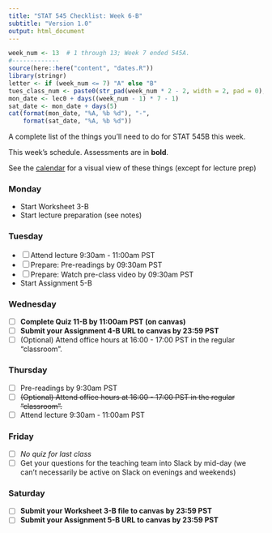 ```yaml
---
title: "STAT 545 Checklist: Week 6-B"
subtitle: "Version 1.0"
output: html_document
---
```


```r
week_num <- 13  # 1 through 13; Week 7 ended 545A.
#-------------
source(here::here("content", "dates.R"))
library(stringr)
letter <- if (week_num <= 7) "A" else "B"
tues_class_num <- paste0(str_pad(week_num * 2 - 2, width = 2, pad = 0), letter)
mon_date <- lec0 + days((week_num - 1) * 7 - 1)
sat_date <- mon_date + days(5)
cat(format(mon_date, "%A, %b %d"), "-", 
    format(sat_date, "%A, %b %d"))
```

A complete list of the things you'll need to do for STAT 545B this week.

This week's schedule. Assessments are in __bold__. 

See the [calendar](https://stat545.stat.ubc.ca/calendar) for a visual view of these things (except for lecture prep)

### Monday

- Start Worksheet 3-B
- Start lecture preparation (see notes)

### Tuesday

- [ ] Attend lecture 9:30am - 11:00am PST
- [ ] Prepare: Pre-readings by 09:30am PST
- [ ] Prepare: Watch pre-class video by 09:30am PST
- Start Assignment 5-B

### Wednesday

- [ ] __Complete Quiz 11-B by 11:00am PST (on canvas)__
- [ ] __Submit your Assignment 4-B URL to canvas by 23:59 PST__
- [ ] (Optional) Attend office hours at 16:00 - 17:00 PST in the regular "classroom".

### Thursday

- [ ] Pre-readings by 9:30am PST
- [ ] ~~(Optional) Attend office hours at 16:00 - 17:00 PST in the regular "classroom".~~
- [ ] Attend lecture 9:30am - 11:00am PST

### Friday

- [ ] _No quiz for last class_
- [ ] Get your questions for the teaching team into Slack by mid-day (we can't necessarily be active on Slack on evenings and weekends)

### Saturday

- [ ] __Submit your Worksheet 3-B file to canvas by 23:59 PST__
- [ ] __Submit your Assignment 5-B URL to canvas by 23:59 PST__
